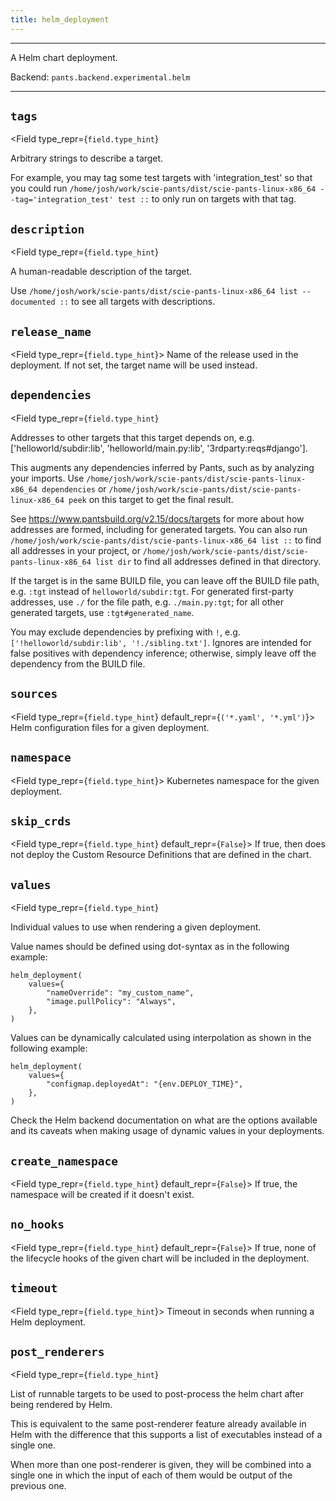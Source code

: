 ```yaml
---
title: helm_deployment
---
```



---

A Helm chart deployment.

Backend: <span className="color--primary">`pants.backend.experimental.helm`</span>

---

<span className={styles.options}>

## `tags`

<Field
    type_repr={`field.type_hint`}
>

Arbitrary strings to describe a target.

For example, you may tag some test targets with &#x27;integration_test&#x27; so that you could run `/home/josh/work/scie-pants/dist/scie-pants-linux-x86_64 --tag='integration_test' test ::` to only run on targets with that tag.

</Field>

## `description`

<Field
    type_repr={`field.type_hint`}
>

A human-readable description of the target.

Use `/home/josh/work/scie-pants/dist/scie-pants-linux-x86_64 list --documented ::` to see all targets with descriptions.

</Field>

## `release_name`

<Field type_repr={`field.type_hint`}>
  Name of the release used in the deployment. If not set, the target name will
  be used instead.
</Field>

## `dependencies`

<Field
    type_repr={`field.type_hint`}
>

Addresses to other targets that this target depends on, e.g. [&#x27;helloworld/subdir:lib&#x27;, &#x27;helloworld/main.py:lib&#x27;, &#x27;3rdparty:reqs#django&#x27;].

This augments any dependencies inferred by Pants, such as by analyzing your imports. Use `/home/josh/work/scie-pants/dist/scie-pants-linux-x86_64 dependencies` or `/home/josh/work/scie-pants/dist/scie-pants-linux-x86_64 peek` on this target to get the final result.

See https://www.pantsbuild.org/v2.15/docs/targets for more about how addresses are formed, including for generated targets. You can also run `/home/josh/work/scie-pants/dist/scie-pants-linux-x86_64 list ::` to find all addresses in your project, or `/home/josh/work/scie-pants/dist/scie-pants-linux-x86_64 list dir` to find all addresses defined in that directory.

If the target is in the same BUILD file, you can leave off the BUILD file path, e.g. `:tgt` instead of `helloworld/subdir:tgt`. For generated first-party addresses, use `./` for the file path, e.g. `./main.py:tgt`; for all other generated targets, use `:tgt#generated_name`.

You may exclude dependencies by prefixing with `!`, e.g. `['!helloworld/subdir:lib', '!./sibling.txt']`. Ignores are intended for false positives with dependency inference; otherwise, simply leave off the dependency from the BUILD file.

</Field>

## `sources`

<Field type_repr={`field.type_hint`} default_repr={`('*.yaml', '*.yml')`}>
  Helm configuration files for a given deployment.
</Field>

## `namespace`

<Field type_repr={`field.type_hint`}>
  Kubernetes namespace for the given deployment.
</Field>

## `skip_crds`

<Field type_repr={`field.type_hint`} default_repr={`False`}>
  If true, then does not deploy the Custom Resource Definitions that are defined
  in the chart.
</Field>

## `values`

<Field
    type_repr={`field.type_hint`}
>

Individual values to use when rendering a given deployment.

Value names should be defined using dot-syntax as in the following example:

```
helm_deployment(
    values={
        "nameOverride": "my_custom_name",
        "image.pullPolicy": "Always",
    },
)
```

Values can be dynamically calculated using interpolation as shown in the following example:

```
helm_deployment(
    values={
        "configmap.deployedAt": "{env.DEPLOY_TIME}",
    },
)
```

Check the Helm backend documentation on what are the options available and its caveats when making usage of dynamic values in your deployments.

</Field>

## `create_namespace`

<Field type_repr={`field.type_hint`} default_repr={`False`}>
  If true, the namespace will be created if it doesn&#x27;t exist.
</Field>

## `no_hooks`

<Field type_repr={`field.type_hint`} default_repr={`False`}>
  If true, none of the lifecycle hooks of the given chart will be included in
  the deployment.
</Field>

## `timeout`

<Field type_repr={`field.type_hint`}>
  Timeout in seconds when running a Helm deployment.
</Field>

## `post_renderers`

<Field
    type_repr={`field.type_hint`}
>

List of runnable targets to be used to post-process the helm chart after being rendered by Helm.

This is equivalent to the same post-renderer feature already available in Helm with the difference that this supports a list of executables instead of a single one.

When more than one post-renderer is given, they will be combined into a single one in which the input of each of them would be output of the previous one.

</Field>

</span>
